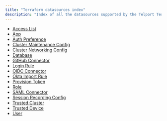 ```yaml
---
title: "Terraform datasources index"
description: "Index of all the datasources supported by the Telport Terraform Provider"
---
```


- [Access List](./access_list.mdx)
- [App](./app.mdx)
- [Auth Preference](./auth_preference.mdx)
- [Cluster Maintenance Config](./cluster_maintenance_config.mdx)
- [Cluster Networking Config](./cluster_networking_config.mdx)
- [Database](./database.mdx)
- [GitHub Connector](./github_connector.mdx)
- [Login Rule](./login_rule.mdx)
- [OIDC Connector](./oidc_connector.mdx)
- [Okta Import Rule](./okta_import_rule.mdx)
- [Provision Token](./provision_token.mdx)
- [Role](./role.mdx)
- [SAML Connector](./saml_connector.mdx)
- [Session Recording Config](./session_recording_config.mdx)
- [Trusted Cluster](./trusted_cluster.mdx)
- [Trusted Device](./trusted_device.mdx)
- [User](./user.mdx)


